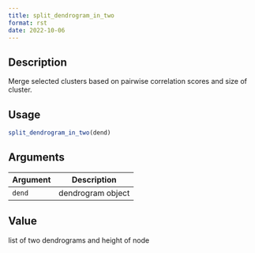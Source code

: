 ```yaml
--- 
title: split_dendrogram_in_two 
format: rst 
date: 2022-10-06 
--- 
```


## Description

Merge selected clusters based on pairwise correlation scores and size of cluster.


## Usage

```r
split_dendrogram_in_two(dend)
```


## Arguments

Argument      |Description
------------- |----------------
`dend`     |     dendrogram object


## Value

list of two dendrograms and height of node


